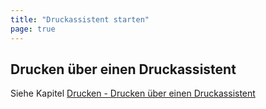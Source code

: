 ```yaml
---
title: "Druckassistent starten"
page: true
---
```

## Drucken &#252;ber einen Druckassistent

Siehe Kapitel [Drucken - Drucken &#252;ber einen Druckassistent](../drucken/druckassistent)
